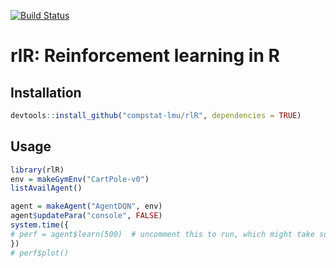 [![Build Status](https://travis-ci.com/compstat-lmu/rlR.svg?branch=master)](https://travis-ci.com/compstat-lmu/rlR)

# rlR: Reinforcement learning in R

## Installation
```r
devtools::install_github("compstat-lmu/rlR", dependencies = TRUE)
```

## Usage
```r
library(rlR)
env = makeGymEnv("CartPole-v0")
listAvailAgent()
```


```r
agent = makeAgent("AgentDQN", env)
agent$updatePara("console", FALSE)
system.time({
# perf = agent$learn(500)  # uncomment this to run, which might take some time
})
# perf$plot()
```



